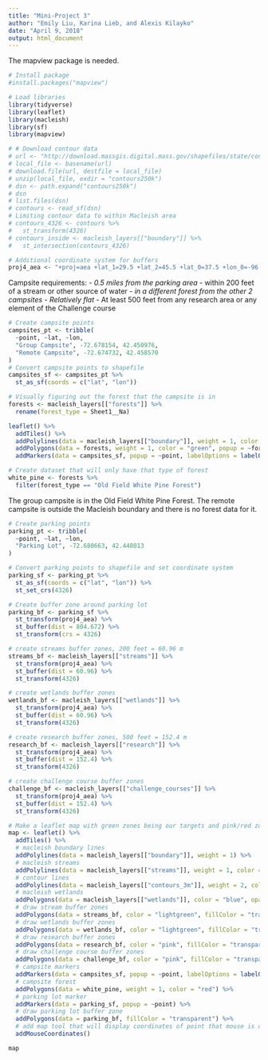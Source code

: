 ```yaml
---
title: "Mini-Project 3"
author: "Emily Liu, Karina Lieb, and Alexis Kilayko"
date: "April 9, 2018"
output: html_document
---
```

The mapview package is needed.

```r
# Install package
#install.packages("mapview")

# Load libraries
library(tidyverse)
library(leaflet)
library(macleish)
library(sf)
library(mapview)
```

```r
# # Download contour data
# url <- "http://download.massgis.digital.mass.gov/shapefiles/state/contours250k.zip"
# local_file <- basename(url)
# download.file(url, destfile = local_file)
# unzip(local_file, exdir = "contours250k")
# dsn <- path.expand("contours250k")
# dsn
# list.files(dsn)
# contours <- read_sf(dsn)
# Limiting contour data to within Macleish area
# contours_4326 <- contours %>%
#   st_transform(4326)
# contours_inside <- macleish_layers[["boundary"]] %>%
#   st_intersection(contours_4326)
```

```r
# Additional coordinate system for buffers
proj4_aea <- "+proj=aea +lat_1=29.5 +lat_2=45.5 +lat_0=37.5 +lon_0=-96 +x_0=0 +y_0=0 +ellps=GRS80 +datum=NAD83 +units=m +no_defs"
```



Campsite requirements:
*- 0.5 miles from the parking area
*- within 200 feet of a stream or other source of water
*- in a different forest from the other 2 campsites
- Relatively flat
*- At least 500 feet from any research area or any element of the Challenge course




```r
# Create campsite points
campsites_pt <- tribble(
  ~point, ~lat, ~lon,
  "Group Campsite", -72.678154, 42.450976,
  "Remote Campsite", -72.674732, 42.458570
)
# Convert campsite points to shapefile
campsites_sf <- campsites_pt %>%
  st_as_sf(coords = c("lat", "lon"))
```

```r
# Visually figuring out the forest that the campsite is in
forests <- macleish_layers[["forests"]] %>%
  rename(forest_type = Sheet1__Na)

leaflet() %>%
  addTiles() %>%
  addPolylines(data = macleish_layers[["boundary"]], weight = 1, color = "black") %>%
  addPolygons(data = forests, weight = 1, color = "green", popup = ~forest_type) %>%
  addMarkers(data = campsites_sf, popup = ~point, labelOptions = labelOptions(style = ("color" = "black")))

# Create dataset that will only have that type of forest
white_pine <- forests %>%
  filter(forest_type == "Old Field White Pine Forest")
```

The group campsite is in the Old Field White Pine Forest. The remote campsite is outside the Macleish boundary and there is no forest data for it.

```r
# Create parking points
parking_pt <- tribble(
  ~point, ~lat, ~lon,
  "Parking Lot", -72.680663, 42.448013 
)

# Convert parking points to shapefile and set coordinate system
parking_sf <- parking_pt %>%
  st_as_sf(coords = c("lat", "lon")) %>%
  st_set_crs(4326)

# Create buffer zone around parking lot
parking_bf <- parking_sf %>%
  st_transform(proj4_aea) %>%
  st_buffer(dist = 804.672) %>%
  st_transform(crs = 4326)

```

```r
# create streams buffer zones, 200 feet = 60.96 m
streams_bf <- macleish_layers[["streams"]] %>%
  st_transform(proj4_aea) %>%
  st_buffer(dist = 60.96) %>%
  st_transform(4326)

# create wetlands buffer zones
wetlands_bf <- macleish_layers[["wetlands"]] %>%
  st_transform(proj4_aea) %>%
  st_buffer(dist = 60.96) %>%
  st_transform(4326)

# create research buffer zones, 500 feet = 152.4 m
research_bf <- macleish_layers[["research"]] %>%
  st_transform(proj4_aea) %>%
  st_buffer(dist = 152.4) %>%
  st_transform(4326)

# create challenge course buffer zones
challenge_bf <- macleish_layers[["challenge_courses"]] %>%
  st_transform(proj4_aea) %>%
  st_buffer(dist = 152.4) %>%
  st_transform(4326)
```


```r
# Make a leaflet map with green zones being our targets and pink/red zones are our avoid areas
map <- leaflet() %>%
  addTiles() %>%
  # macleish boundary lines
  addPolylines(data = macleish_layers[["boundary"]], weight = 1) %>%
  # macleish streams
  addPolylines(data = macleish_layers[["streams"]], weight = 1, color = "blue") %>%
  # contour lines
  addPolylines(data = macleish_layers[["contours_3m"]], weight = 2, color = "black") %>%
  # macleish wetlands
  addPolygons(data = macleish_layers[["wetlands"]], color = "blue", opacity = 0.5) %>%
  # draw stream buffer zones
  addPolygons(data = streams_bf, color = "lightgreen", fillColor = "transparent") %>%
  # draw wetlands buffer zones
  addPolygons(data = wetlands_bf, color = "lightgreen", fillColor = "transparent") %>%
  # draw research buffer zones
  addPolygons(data = research_bf, color = "pink", fillColor = "transparent") %>%
  # draw challenge course buffer zones
  addPolygons(data = challenge_bf, color = "pink", fillColor = "transparent") %>%
  # campsite markers
  addMarkers(data = campsites_sf, popup = ~point, labelOptions = labelOptions(style = ("color" = "black"))) %>%
  # campsite forest
  addPolygons(data = white_pine, weight = 1, color = "red") %>%
  # parking lot marker
  addMarkers(data = parking_sf, popup = ~point) %>%
  # draw parking lot buffer zone
  addPolygons(data = parking_bf, fillColor = "transparent") %>%
  # add map tool that will display coordinates of point that mouse is over
  addMouseCoordinates()

map  
```